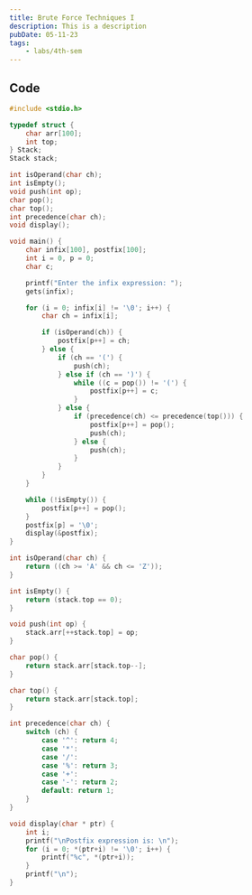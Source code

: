 ```yaml
---
title: Brute Force Techniques I
description: This is a description
pubDate: 05-11-23
tags:
	- labs/4th-sem
---
```


## Code

```c
#include <stdio.h>

typedef struct {
    char arr[100];
    int top;
} Stack;
Stack stack;

int isOperand(char ch);
int isEmpty();
void push(int op);
char pop();
char top();
int precedence(char ch);
void display();

void main() {
    char infix[100], postfix[100];
    int i = 0, p = 0;
    char c;

    printf("Enter the infix expression: ");
    gets(infix);

    for (i = 0; infix[i] != '\0'; i++) {
        char ch = infix[i];

        if (isOperand(ch)) {
            postfix[p++] = ch;
        } else {
            if (ch == '(') {
                push(ch);
            } else if (ch == ')') {
                while ((c = pop()) != '(') {
                    postfix[p++] = c;
                }
            } else {
                if (precedence(ch) <= precedence(top())) {
                    postfix[p++] = pop();
                    push(ch);
                } else {
                    push(ch);
                }
            }
        }
    }

    while (!isEmpty()) {
        postfix[p++] = pop();
    }
    postfix[p] = '\0';
    display(&postfix);
}

int isOperand(char ch) {
    return ((ch >= 'A' && ch <= 'Z'));
}

int isEmpty() {
    return (stack.top == 0);
}

void push(int op) {
    stack.arr[++stack.top] = op;
}

char pop() {
    return stack.arr[stack.top--];
}

char top() {
    return stack.arr[stack.top];
}

int precedence(char ch) {
    switch (ch) {
        case '^': return 4;
        case '*':
        case '/':
        case '%': return 3;
        case '+':
        case '-': return 2;
        default: return 1;
    }
}

void display(char * ptr) {
    int i;
    printf("\nPostfix expression is: \n");
    for (i = 0; *(ptr+i) != '\0'; i++) {
        printf("%c", *(ptr+i));
    }
    printf("\n");
}
```

